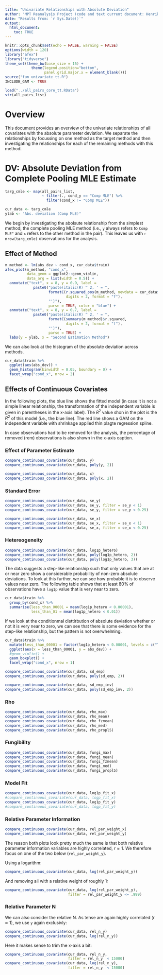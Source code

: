 ```yaml
---
title: "Univariate Relationships with Absolute Deviation"
author: "MPT Reanalysis Project (code and text current document: Henrik Singmann)"
date: "Results from: `r Sys.Date()`"
output: 
  html_document:
    toc: TRUE
---
```


<style>
  .main-container {
    max-width: 1200px !important;
  }
</style>


```r
knitr::opts_chunk$set(echo = FALSE, warning = FALSE)
options(width = 120)
library("afex")
library("tidyverse")
theme_set(theme_bw(base_size = 15) + 
            theme(legend.position="bottom", 
                  panel.grid.major.x = element_blank()))
source("fun_univariate_tt.R")
INCLUDE_GAM <- TRUE
```

```r
load("../all_pairs_core_tt.RData")
str(all_pairs_list)
```


# Overview

This document provides an overview of the univariate relationships of all covariates with the absolute parameter deviation.  We separate the relationships by focussing on one method as the target method and then investigating the relationships for each of the remaining methods with this method.



# DV: Absolute Deviation from Complete Pooling MLE Estimate



```r
targ_cmle <- map(all_pairs_list, 
                 ~ filter(., cond_y == "Comp MLE") %>% 
                   filter(cond_x != "Comp MLE"))
```

```r
cur_data <- targ_cmle
ylab <- "Abs. deviation (Comp MLE)"
```


We begin by investigating the abolsute relationship from the simplest method, the complete pooling MLE method (i.e., `y` always refers to `Comp MLE"` and `x` refers to the other method in the pair). This leaves us with `r nrow(targ_cmle)` observations for the analysis.

## Effect of Method

```r
m_method <- lm(abs_dev ~ cond_x, cur_data$train)
afex_plot(m_method, "cond_x", 
          data_geom = ggplot2::geom_violin, 
          data_arg = list(width = 0.5)) +
  annotate("text", x = 8, y = 0.9, label = 
             paste0("paste(italic(R) ^ 2, ' = ", 
                    formatC(r.squared_oos(m_method, newdata = cur_data$test), 
                            digits = 2, format = "f"), 
                    "')"), 
                    parse = TRUE, color = "blue") +
  annotate("text", x = 8, y = 0.7, label = 
             paste0("paste(italic(R) ^ 2, ' = ", 
                    formatC(summary(m_method)$r.squared, 
                            digits = 2, format = "f"), 
                    "')"), 
                    parse = TRUE) +
  labs(y = ylab, x = "Second Estimation Method")
```

We can also look at the histogram of the absolute deviation across methods.

```r
cur_data$train %>% 
  ggplot(aes(abs_dev)) +
  geom_histogram(binwidth = 0.05, boundary = 0) +
  facet_wrap("cond_x", nrow = 2)
```


## Effects of Continuous Covariates

In the following plots, the blue line shows the fitted model (in case it is not a simple linear relationship, the transformation of the independent variable is given in parentheses in the x-axis label). The $R^2$ value shon in the plot is the $R^2$ of this model (i.e., the blue line). The red line shows a GAM on the independent variable with shrinkage applied thin plagte regression spline.

In case observations had to be removed for the analysis, the percentage of removed (rem) observations is also shown in the x-axis caption.

### Effect of Parameter Estimate

```r
compare_continuous_covariate(cur_data, y)
compare_continuous_covariate(cur_data, poly(y, 2))

compare_continuous_covariate(cur_data, x)
compare_continuous_covariate(cur_data, poly(x, 2))
```

### Standard Error

```r
compare_continuous_covariate(cur_data, se_y)
compare_continuous_covariate(cur_data, se_y, filter = se_y < 1)
compare_continuous_covariate(cur_data, se_y, filter = se_y < 0.25)

compare_continuous_covariate(cur_data, se_x)
compare_continuous_covariate(cur_data, se_x, filter = se_x < 1)
compare_continuous_covariate(cur_data, se_x, filter = se_x < 0.25)
```

### Hetereogeneity

```r
compare_continuous_covariate(cur_data, log1p_hetero)
compare_continuous_covariate(cur_data, poly(log1p_hetero, 2))
compare_continuous_covariate(cur_data, poly(log1p_hetero, 3))
```

The data suggests a step-like relationship such that only values that are at or near zero show a considerable probability of non-zero absolute deviations. To look at this further, we can see how probable it is to observe values near zero. The following table shows that at least 80% of observations have a `log1p` value that is very near to zero.

```r
cur_data$train %>% 
  group_by(cond_x) %>% 
  summarise(less_than_00001 = mean(log1p_hetero < 0.00001),
            less_than_01 = mean(log1p_hetero < 0.01))
```

If we look at the conditionmal disttirbution of absolute deviation whether or not it is very near to zero, we can see that there is some evidence for the step-like relationship, but the pattern is not overwhelming.

```r
cur_data$train %>% 
  mutate(less_than_00001 = factor(log1p_hetero < 0.00001, levels = c("TRUE", "FALSE"))) %>% 
  ggplot(aes(x = less_than_00001, y = abs_dev)) +
  #geom_violin() +
  geom_boxplot() +
  facet_wrap("cond_x", nrow = 1)
```


```r
compare_continuous_covariate(cur_data, sd_emp)
compare_continuous_covariate(cur_data, poly(sd_emp, 2))

compare_continuous_covariate(cur_data, sd_emp_inv)
compare_continuous_covariate(cur_data, poly(sd_emp_inv, 2))
```


### Rho

```r
compare_continuous_covariate(cur_data, rho_max)
compare_continuous_covariate(cur_data, rho_mean)
compare_continuous_covariate(cur_data, rho_fzmean)
compare_continuous_covariate(cur_data, rho_med)
compare_continuous_covariate(cur_data, rho_propl5)
```


### Fungibility

```r
compare_continuous_covariate(cur_data, fungi_max)
compare_continuous_covariate(cur_data, fungi_mean)
compare_continuous_covariate(cur_data, fungi_fzmean)
compare_continuous_covariate(cur_data, fungi_med)
compare_continuous_covariate(cur_data, fungi_propl5)
```

### Model Fit

```r
compare_continuous_covariate(cur_data, log1p_fit_x)
#compare_continuous_covariate(cur_data, logp_fit_x)
compare_continuous_covariate(cur_data, log1p_fit_y)
#compare_continuous_covariate(cur_data, logp_fit_y)
```

### Relative Parameter Information

```r
compare_continuous_covariate(cur_data, rel_par_weight_x)
compare_continuous_covariate(cur_data, rel_par_weight_y)
```

The reason both plots look pretty much the same is that both relative parameter information variables are highly correlated, $r \approx 1$. We therefore focus on one of the two below (`rel_par_weight_y`).

Using a logarithm:

```r
compare_continuous_covariate(cur_data, log(rel_par_weight_y))
```

And removing all with a relative weight of roughly 1:
```r
compare_continuous_covariate(cur_data, log(rel_par_weight_y), 
                             filter = rel_par_weight_y <= .999)

```

### Relative Parameter N 

We can also consider the relative N. As tehse are again highly correlated ($r \approx 1$), we use `y` again exclusivly:

```r
compare_continuous_covariate(cur_data, rel_n_y)
compare_continuous_covariate(cur_data, log(rel_n_y))
```

Here it makes sense to trim the x-axis a bit:

```r
compare_continuous_covariate(cur_data, rel_n_y, 
                             filter = rel_n_y  < 15000)
compare_continuous_covariate(cur_data, log(rel_n_y), 
                             filter = rel_n_y  < 15000)
```


